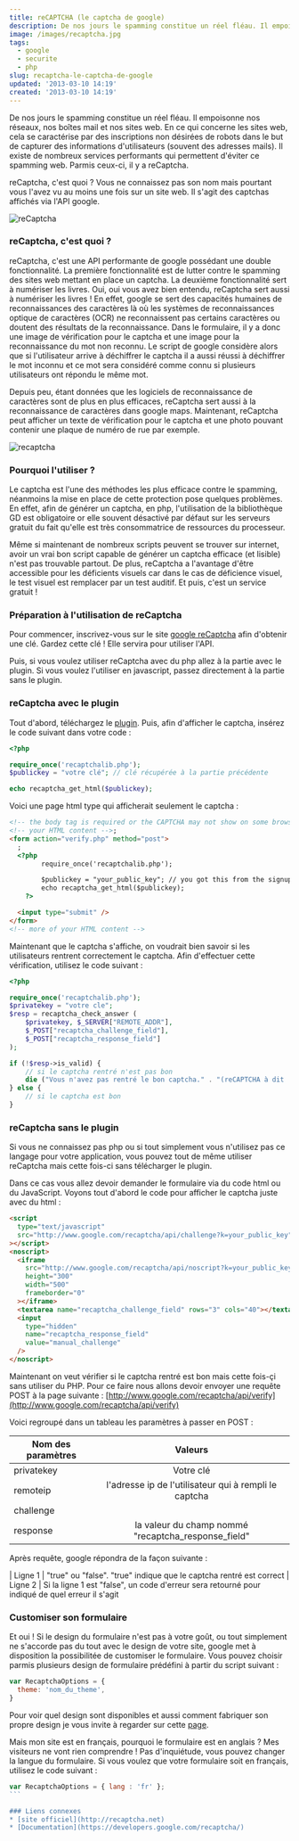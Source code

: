 ```yaml
---
title: reCAPTCHA (le captcha de google)
description: De nos jours le spamming constitue un réel fléau. Il empoisonne nos réseaux, nos boîtes mail et nos sites web. En ce qui concerne les sites web, cela se caractérise par des inscriptions non désirées de robots dans le but de capturer des informations d'utilisateurs (souvent des adresses mails).
image: /images/recaptcha.jpg
tags:
  - google
  - securite
  - php
slug: recaptcha-le-captcha-de-google
updated: '2013-03-10 14:19'
created: '2013-03-10 14:19'
---
```


De nos jours le spamming constitue un réel fléau. Il empoisonne nos réseaux, nos boîtes mail et nos sites web. En ce qui concerne les sites web, cela se caractérise par des inscriptions non désirées de robots dans le but de capturer des informations d'utilisateurs (souvent des adresses mails). Il existe de nombreux services performants qui permettent d'éviter ce spamming web. Parmis ceux-ci, il y a reCaptcha.

reCaptcha, c'est quoi ? Vous ne connaissez pas son nom mais pourtant vous l'avez vu au moins une fois sur un site web. Il s'agit des captchas affichés via l'API google.

![reCaptcha](https://developers.google.com/recaptcha/images/smallCaptchaSpaceWithRoughAlpha.png)

### reCaptcha, c'est quoi ?

reCaptcha, c'est une API performante de google possédant une double fonctionnalité. La première fonctionnalité est de lutter contre le spamming des sites web mettant en place un captcha. La deuxième fonctionnalité sert à numériser les livres. Oui, oui vous avez bien entendu, reCaptcha sert aussi à numériser les livres ! En effet, google se sert des capacités humaines de reconnaissances des caractères là où les systèmes de reconnaissances optique de caractères (OCR) ne reconnaissent pas certains caractères ou doutent des résultats de la reconnaissance. Dans le formulaire, il y a donc une image de vérification pour le captcha et une image pour la reconnaissance du mot non reconnu. Le script de google considère alors que si l'utilisateur arrive à déchiffrer le captcha il a aussi réussi à déchiffrer le mot inconnu et ce mot sera considéré comme connu si plusieurs utilisateurs ont répondu le même mot.

Depuis peu, étant données que les logiciels de reconnaissance de caractères sont de plus en plus efficaces, reCaptcha sert aussi à la reconnaissance de caractères dans google maps. Maintenant, reCaptcha peut afficher un texte de vérification pour le captcha et une photo pouvant contenir une plaque de numéro de rue par exemple.

![recaptcha](/images/recaptcha-google.png)

### Pourquoi l'utiliser ?

Le captcha est l'une des méthodes les plus efficace contre le spamming, néanmoins la mise en place de cette protection pose quelques problèmes. En effet, afin de générer un captcha, en php, l'utilisation de la bibliothèque GD est obligatoire or elle souvent désactivé par défaut sur les serveurs gratuit du fait qu'elle est très consommatrice de
ressources du processeur.

Même si maintenant de nombreux scripts peuvent se trouver sur internet, avoir un vrai bon script capable de générer un captcha efficace (et lisible) n'est pas trouvable partout. De plus, reCaptcha a l'avantage d'être accessible pour les déficients visuels car dans le cas de déficience visuel, le test visuel est remplacer par un test auditif. Et puis, c'est un service gratuit !

### Préparation à l'utilisation de reCaptcha

Pour commencer, inscrivez-vous sur le site [google reCaptcha](https://www.google.com/recaptcha/admin/create) afin
d'obtenir une clé. Gardez cette clé ! Elle servira pour utiliser l'API.

Puis, si vous voulez utiliser reCaptcha avec du php allez à la partie avec le plugin. Si vous voulez l'utiliser en javascript, passez directement à la partie sans le plugin.

### reCaptcha avec le plugin

Tout d'abord, téléchargez le [plugin](http://code.google.com/p/recaptcha/downloads/list?q=label:phplib-Latest). Puis, afin d'afficher le
captcha, insérez le code suivant dans votre code :

```php
<?php

require_once('recaptchalib.php');
$publickey = "votre clé"; // clé récupérée à la partie précédente

echo recaptcha_get_html($publickey);

```

Voici une page html type qui afficherait seulement le captcha :

```html
<!-- the body tag is required or the CAPTCHA may not show on some browsers -->;
<!-- your HTML content -->;
<form action="verify.php" method="post">
  ;
  <?php
        require_once('recaptchalib.php');

        $publickey = "your_public_key"; // you got this from the signup page
        echo recaptcha_get_html($publickey);
    ?>

  <input type="submit" />
</form>
<!-- more of your HTML content -->
```

Maintenant que le captcha s'affiche, on voudrait bien savoir si les utilisateurs rentrent correctement le captcha. Afin d'effectuer cette vérification, utilisez le code suivant :

```php
<?php

require_once('recaptchalib.php');
$privatekey = "votre cle";
$resp = recaptcha_check_answer (
    $privatekey, $_SERVER["REMOTE_ADDR"],
    $_POST["recaptcha_challenge_field"],
    $_POST["recaptcha_response_field"]
);

if (!$resp->is_valid) {
    // si le captcha rentré n'est pas bon
    die ("Vous n'avez pas rentré le bon captcha." . "(reCAPTCHA à dit : " . $resp->error . ")");
} else {
    // si le captcha est bon
}

```

### reCaptcha sans le plugin

Si vous ne connaissez pas php ou si tout simplement vous n'utilisez pas ce langage pour votre application, vous pouvez tout de même utiliser reCaptcha mais cette fois-ci sans télécharger le plugin.

Dans ce cas vous allez devoir demander le formulaire via du code html ou du JavaScript. Voyons tout d'abord le code pour afficher le captcha juste avec du html :

```html
<script
  type="text/javascript"
  src="http://www.google.com/recaptcha/api/challenge?k=your_public_key"
></script>
<noscript>
  <iframe
    src="http://www.google.com/recaptcha/api/noscript?k=your_public_key"
    height="300"
    width="500"
    frameborder="0"
  ></iframe>
  <textarea name="recaptcha_challenge_field" rows="3" cols="40"></textarea>
  <input
    type="hidden"
    name="recaptcha_response_field"
    value="manual_challenge"
  />
</noscript>
```

Maintenant on veut vérifier si le captcha rentré est bon mais cette fois-çi sans utiliser du PHP. Pour ce faire nous allons devoir envoyer une requête POST à la page suivante
: [http://www.google.com/recaptcha/api/verify](http://www.google.com/recaptcha/api/verify)

Voici regroupé dans un tableau les paramètres à passer en POST :

| Nom des paramètres |                        Valeurs                        |
| ------------------ | :---------------------------------------------------: |
| privatekey         |                       Votre clé                       |
| remoteip           | l'adresse ip de l'utilisateur qui à rempli le captcha |
| challenge          |                                                       |
| response           |  la valeur du champ nommé "recaptcha_response_field"  |

Après requête, google répondra de la façon suivante :

| Ligne 1 | "true" ou "false". "true" indique que le captcha rentré est correct
| Ligne 2 | Si la ligne 1 est "false", un code d'erreur sera retourné pour indiqué de quel erreur il s'agit

### Customiser son formulaire

Et oui ! Si le design du formulaire n'est pas à votre goût, ou tout simplement ne s'accorde pas du tout avec le design de votre site, google met à disposition la possibilitée de customiser le formulaire. Vous pouvez choisir parmis plusieurs design de formulaire prédéfini à partir du script suivant :

```javascript
var RecaptchaOptions = {
  theme: 'nom_du_theme',
}
```

Pour voir quel design sont disponibles et aussi comment fabriquer son propre design je vous invite à regarder sur cette [page](https://developers.google.com/recaptcha/docs/display).

Mais mon site est en français, pourquoi le formulaire est en anglais ? Mes visiteurs ne vont rien comprendre ! Pas d'inquiétude, vous pouvez changer la langue du formulaire. Si vous voulez que votre formulaire soit en français, utilisez le code suivant :

````javascript
var RecaptchaOptions = { lang : 'fr' };
``` 

### Liens connexes
* [site officiel](http://recaptcha.net)
* [Documentation](https://developers.google.com/recaptcha/)
````
